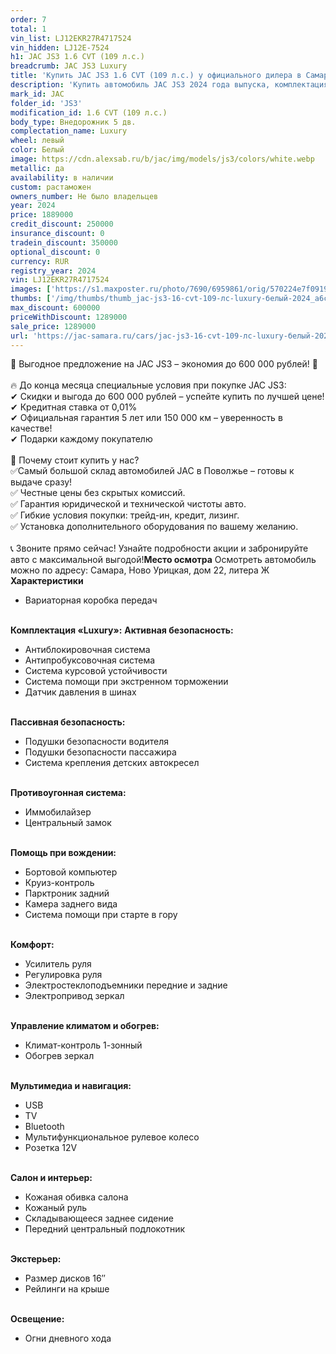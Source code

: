 ```yaml
---
order: 7
total: 1
vin_list: LJ12EKR27R4717524
vin_hidden: LJ12E-7524
h1: JAC JS3 1.6 CVT (109 л.с.)
breadcrumb: JAC JS3 Luxury
title: 'Купить JAC JS3 1.6 CVT (109 л.с.) у официального дилера в Самаре'
description: 'Купить автомобиль JAC JS3 2024 года выпуска, комплектация Luxury, цвет - Белый, двигатель - 1.6 CVT (109 л.с.) у официального дилера в г. Самара. Стоимость данного автомобиля JAC JS3 – 1289000'
mark_id: JAC
folder_id: 'JS3'
modification_id: 1.6 CVT (109 л.с.)
body_type: Внедорожник 5 дв.
complectation_name: Luxury
wheel: левый
color: Белый
image: https://cdn.alexsab.ru/b/jac/img/models/js3/colors/white.webp
metallic: да
availability: в наличии
custom: растаможен
owners_number: Не было владельцев
year: 2024
price: 1889000
credit_discount: 250000
insurance_discount: 0
tradein_discount: 350000
optional_discount: 0
currency: RUR
registry_year: 2024
vin: LJ12EKR27R4717524
images: ['https://s1.maxposter.ru/photo/7690/6959861/orig/570224e7f091979d93349382feda6c12.jpg?sid=14&348be748f4d5c9632f6e5be983bf939b', 'https://s1.maxposter.ru/photo/7690/6959861/orig/fbcb5521128028346c95c56b35e3c516.jpg?sid=14&348be748f4d5c9632f6e5be983bf939b', 'https://s1.maxposter.ru/photo/7690/6959861/orig/313e2d715a17a7d6af907cb4b52806f9.jpg?sid=14&348be748f4d5c9632f6e5be983bf939b', 'https://s1.maxposter.ru/photo/7690/6959861/orig/3e0ca38e9a89ae5bfaa7b64e37a128b5.jpg?sid=14&348be748f4d5c9632f6e5be983bf939b', 'https://s1.maxposter.ru/photo/7690/6959861/orig/9c36565154837c4c29bea48a1bb067ba.jpg?sid=14&348be748f4d5c9632f6e5be983bf939b', 'https://s1.maxposter.ru/photo/7690/6959861/orig/7b28ab0262dbd6028581fb7e4bc35539.jpg?sid=14&348be748f4d5c9632f6e5be983bf939b', 'https://s1.maxposter.ru/photo/7690/6959861/orig/0c73951c464f2e44e30901e354fec52a.jpg?sid=14&348be748f4d5c9632f6e5be983bf939b', 'https://s1.maxposter.ru/photo/7690/6959861/orig/7255b0e7cf0d2f8a32e464bc63a208cc.jpg?sid=14&348be748f4d5c9632f6e5be983bf939b', 'https://s1.maxposter.ru/photo/7690/6959861/orig/9bd747c41a25c151eb9b225a411643b0.jpg?sid=14&348be748f4d5c9632f6e5be983bf939b', 'https://s1.maxposter.ru/photo/7690/6959861/orig/a03fc03ab6a7f1d9851c7500e23caeba.jpg?sid=14&348be748f4d5c9632f6e5be983bf939b', 'https://s1.maxposter.ru/photo/7690/6959861/orig/1b90c9674ab6212861c952f803e1fb71.jpg?sid=14&348be748f4d5c9632f6e5be983bf939b', 'https://s1.maxposter.ru/photo/7690/6959861/orig/85cdd356c4a963cd24ae04ba037bf972.jpg?sid=14&348be748f4d5c9632f6e5be983bf939b', 'https://s1.maxposter.ru/photo/7690/6959861/orig/ea384408cbf9210990615d8e857e10b4.jpg?sid=14&348be748f4d5c9632f6e5be983bf939b', 'https://s1.maxposter.ru/photo/7690/6959861/orig/e020dbe29e93810115afa8648c52bbad.jpg?sid=14&348be748f4d5c9632f6e5be983bf939b', 'https://s1.maxposter.ru/photo/7690/6959861/orig/40bfedc156df80ee818ec6d737463eea.jpg?sid=14&348be748f4d5c9632f6e5be983bf939b', 'https://s1.maxposter.ru/photo/7690/6959861/orig/15db253a2d0df078f3b9f4fb19615118.jpg?sid=14&348be748f4d5c9632f6e5be983bf939b', 'https://s1.maxposter.ru/photo/7690/6959861/orig/4984a86989e37921797eaae6f0818d29.jpg?sid=14&348be748f4d5c9632f6e5be983bf939b', 'https://s1.maxposter.ru/photo/7690/6959861/orig/540b7baca2dd85623306b0de88b528bb.jpg?sid=14&348be748f4d5c9632f6e5be983bf939b', 'https://s1.maxposter.ru/photo/7690/6959861/orig/c73d629e2c6f8857ac82ae9570265b8e.jpg?sid=14&348be748f4d5c9632f6e5be983bf939b', 'https://s1.maxposter.ru/photo/7690/6959861/orig/ededa0c99e6df3544d310e1f22cd99c9.jpg?sid=14&348be748f4d5c9632f6e5be983bf939b', 'https://s1.maxposter.ru/photo/7690/6959861/orig/df12f26dabd8764f24b83f1e53be6bfb.jpg?sid=14&348be748f4d5c9632f6e5be983bf939b', 'https://s1.maxposter.ru/photo/7690/6959861/orig/80f937d44865197f827ed6a5b431709a.jpg?sid=14&348be748f4d5c9632f6e5be983bf939b', 'https://s1.maxposter.ru/photo/7690/6959861/orig/cd9eed3c11987f9993c45e0101a4e7dd.jpg?sid=14&348be748f4d5c9632f6e5be983bf939b', 'https://s1.maxposter.ru/photo/7690/6959861/orig/5ccf3bd9e59e81753d81e881486b37fe.jpg?sid=14&348be748f4d5c9632f6e5be983bf939b', 'https://s1.maxposter.ru/photo/7690/6959861/orig/f9a7eefadbdda32b5700086c3b3846c9.jpg?sid=14&348be748f4d5c9632f6e5be983bf939b', 'https://s1.maxposter.ru/photo/7690/6959861/orig/4e269995256b159504a3830ba8ce1498.jpg?sid=14&348be748f4d5c9632f6e5be983bf939b', 'https://s1.maxposter.ru/photo/7690/6959861/orig/c20955f48b9497569a2190690b061118.jpg?sid=14&348be748f4d5c9632f6e5be983bf939b', 'https://s1.maxposter.ru/photo/7690/6959861/orig/4196cba9aa6bbe560e631a03d8bd07a0.jpg?sid=14&348be748f4d5c9632f6e5be983bf939b', 'https://s1.maxposter.ru/photo/7690/6959861/orig/e32fc72ba44c7e05eb025309af2c1b0a.jpg?sid=14&348be748f4d5c9632f6e5be983bf939b', 'https://s1.maxposter.ru/photo/7690/6959861/orig/3708f9c8317d75b5395e5f49288dedd5.jpg?sid=14&348be748f4d5c9632f6e5be983bf939b', 'https://s1.maxposter.ru/photo/7690/6959861/orig/6e9250f72b7da32c8c2c837a11d88bbc.jpg?sid=14&348be748f4d5c9632f6e5be983bf939b', 'https://s1.maxposter.ru/photo/7690/6959861/orig/50cb5006faa8bba26a9ae57fa02a06ba.jpg?sid=14&348be748f4d5c9632f6e5be983bf939b', 'https://s1.maxposter.ru/photo/7690/6959861/orig/9b7600a3aaf0cfde0dbcab65e1fac3e0.jpg?sid=14&348be748f4d5c9632f6e5be983bf939b', 'https://s1.maxposter.ru/photo/7690/6959861/orig/48fdde8d9c50e437d22b898e6f475eb1.jpg?sid=14&348be748f4d5c9632f6e5be983bf939b']
thumbs: ['/img/thumbs/thumb_jac-js3-16-cvt-109-лс-luxury-белый-2024_a6c12_0.webp', '/img/thumbs/thumb_jac-js3-16-cvt-109-лс-luxury-белый-2024_3c516_1.webp', '/img/thumbs/thumb_jac-js3-16-cvt-109-лс-luxury-белый-2024_806f9_2.webp', '/img/thumbs/thumb_jac-js3-16-cvt-109-лс-luxury-белый-2024_128b5_3.webp', '/img/thumbs/thumb_jac-js3-16-cvt-109-лс-luxury-белый-2024_067ba_4.webp']
max_discount: 600000
priceWithDiscount: 1289000
sale_price: 1289000
url: 'https://jac-samara.ru/cars/jac-js3-16-cvt-109-лс-luxury-белый-2024/'
---
```

🚀 Выгодное предложение на JAC JS3 – экономия до 600 000 рублей! 🚀<br/>
<br/>
🔥 До конца месяца специальные условия при покупке JAC JS3:<br/>
✔ Скидки и выгода до 600 000 рублей – успейте купить по лучшей цене!<br/>
✔ Кредитная ставка от 0,01%<br/>
✔ Официальная гарантия 5 лет или 150 000 км – уверенность в качестве!<br/>
✔ Подарки каждому покупателю <br/>
<br/>
📌 Почему стоит купить у нас?<br/>
✅Самый большой склад автомобилей JAC в Поволжье – готовы к выдаче сразу!<br/>
✅ Честные цены без скрытых комиссий.<br/>
✅ Гарантия юридической и технической чистоты авто.<br/>
✅ Гибкие условия покупки: трейд-ин, кредит, лизинг.<br/>
✅ Установка дополнительного оборудования по вашему желанию.<br/>
<br/>
📞 Звоните прямо сейчас! Узнайте подробности акции и забронируйте авто с максимальной выгодой!<strong>Место осмотра</strong> Осмотреть автомобиль можно по адресу: Самара, Ново Урицкая, дом 22, литера Ж <strong>Характеристики</strong>
<ul>
<li>Вариаторная коробка передач</li>
</ul>
<br/> <strong>Комплектация «Luxury»:</strong> <strong>Активная безопасность:</strong>
<ul>
<li>Антиблокировочная система</li>
<li>Антипробуксовочная система</li>
<li>Система курсовой устойчивости</li>
<li>Система помощи при экстренном торможении</li>
<li>Датчик давления в шинах</li>
</ul>
<br/> <strong>Пассивная безопасность:</strong>
<ul>
<li>Подушки безопасности водителя</li>
<li>Подушки безопасности пассажира</li>
<li>Система крепления детских автокресел</li>
</ul>
<br/> <strong>Противоугонная система:</strong>
<ul>
<li>Иммобилайзер</li>
<li>Центральный замок</li>
</ul>
<br/> <strong>Помощь при вождении:</strong>
<ul>
<li>Бортовой компьютер</li>
<li>Круиз-контроль</li>
<li>Парктроник задний</li>
<li>Камера заднего вида</li>
<li>Система помощи при старте в гору</li>
</ul>
<br/> <strong>Комфорт:</strong>
<ul>
<li>Усилитель руля</li>
<li>Регулировка руля</li>
<li>Электростеклоподъемники передние и задние</li>
<li>Электропривод зеркал</li>
</ul>
<br/> <strong>Управление климатом и обогрев:</strong>
<ul>
<li>Климат-контроль 1-зонный</li>
<li>Обогрев зеркал</li>
</ul>
<br/> <strong>Мультимедиа и навигация:</strong>
<ul>
<li>USB</li>
<li>TV</li>
<li>Bluetooth</li>
<li>Мультифункциональное рулевое колесо</li>
<li>Розетка 12V</li>
</ul>
<br/> <strong>Салон и интерьер:</strong>
<ul>
<li>Кожаная обивка салона</li>
<li>Кожаный руль</li>
<li>Складывающееся заднее сидение</li>
<li>Передний центральный подлокотник</li>
</ul>
<br/> <strong>Экстерьер:</strong>
<ul>
<li>Размер дисков 16″</li>
<li>Рейлинги на крыше</li>
</ul>
<br/> <strong>Освещение:</strong>
<ul>
<li>Огни дневного хода</li>
</ul>
